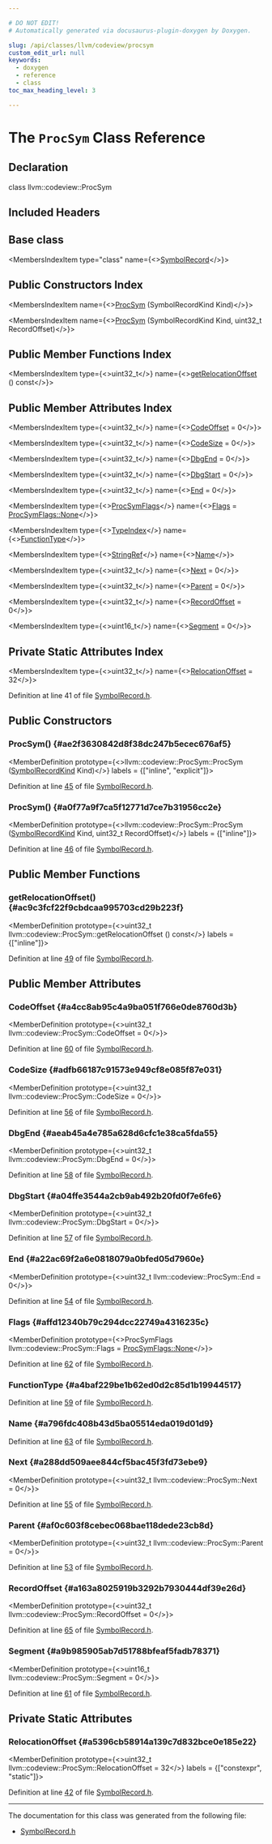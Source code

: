 ```yaml
---

# DO NOT EDIT!
# Automatically generated via docusaurus-plugin-doxygen by Doxygen.

slug: /api/classes/llvm/codeview/procsym
custom_edit_url: null
keywords:
  - doxygen
  - reference
  - class
toc_max_heading_level: 3

---
```





# The `ProcSym` Class Reference

<DoxygenPage pluginConfig={pluginConfig}>



## Declaration

<CodeBlock>class llvm::codeview::ProcSym</CodeBlock>

## Included Headers

<IncludesList>
<IncludesListItem
  filePath="llvm/DebugInfo/CodeView/SymbolRecord.h"
  permalink="/docs/api/files/include/include/llvm/include/llvm/debuginfo/include/llvm/debuginfo/codeview/symbolrecord-h"
  isLocal="true" />
</IncludesList>

## Base class

<MembersIndex>

<MembersIndexItem
  type="class"
  name={<><a href="/docs/api/classes/llvm/codeview/symbolrecord">SymbolRecord</a></>}>
</MembersIndexItem>

</MembersIndex>

## Public Constructors Index

<MembersIndex>

<MembersIndexItem
  name={<><a href="#ae2f3630842d8f38dc247b5ecec676af5">ProcSym</a> (SymbolRecordKind Kind)</>}>
</MembersIndexItem>

<MembersIndexItem
  name={<><a href="#a0f77a9f7ca5f12771d7ce7b31956cc2e">ProcSym</a> (SymbolRecordKind Kind, uint32&#95;t RecordOffset)</>}>
</MembersIndexItem>

</MembersIndex>

## Public Member Functions Index

<MembersIndex>

<MembersIndexItem
  type={<>uint32&#95;t</>}
  name={<><a href="#ac9c3fcf22f9cbdcaa995703cd29b223f">getRelocationOffset</a> () const</>}>
</MembersIndexItem>

</MembersIndex>

## Public Member Attributes Index

<MembersIndex>

<MembersIndexItem
  type={<>uint32&#95;t</>}
  name={<><a href="#a4cc8ab95c4a9ba051f766e0de8760d3b">CodeOffset</a> = 0</>}>
</MembersIndexItem>

<MembersIndexItem
  type={<>uint32&#95;t</>}
  name={<><a href="#adfb66187c91573e949cf8e085f87e031">CodeSize</a> = 0</>}>
</MembersIndexItem>

<MembersIndexItem
  type={<>uint32&#95;t</>}
  name={<><a href="#aeab45a4e785a628d6cfc1e38ca5fda55">DbgEnd</a> = 0</>}>
</MembersIndexItem>

<MembersIndexItem
  type={<>uint32&#95;t</>}
  name={<><a href="#a04ffe3544a2cb9ab492b20fd0f7e6fe6">DbgStart</a> = 0</>}>
</MembersIndexItem>

<MembersIndexItem
  type={<>uint32&#95;t</>}
  name={<><a href="#a22ac69f2a6e0818079a0bfed05d7960e">End</a> = 0</>}>
</MembersIndexItem>

<MembersIndexItem
  type={<><a href="/docs/api/namespaces/llvm/codeview/#a0cc2805b6b89a94c5b5983f95367168c">ProcSymFlags</a></>}
  name={<><a href="#affd12340b79c294dcc22749a4316235c">Flags</a> = <a href="/docs/api/namespaces/llvm/codeview/#a0cc2805b6b89a94c5b5983f95367168ca6adf97f83acf6453d4a6a4b1070f3754">ProcSymFlags::None</a></>}>
</MembersIndexItem>

<MembersIndexItem
  type={<><a href="/docs/api/classes/llvm/codeview/typeindex">TypeIndex</a></>}
  name={<><a href="#a4baf229be1b62ed0d2c85d1b19944517">FunctionType</a></>}>
</MembersIndexItem>

<MembersIndexItem
  type={<><a href="/docs/api/classes/llvm/stringref">StringRef</a></>}
  name={<><a href="#a796fdc408b43d5ba05514eda019d01d9">Name</a></>}>
</MembersIndexItem>

<MembersIndexItem
  type={<>uint32&#95;t</>}
  name={<><a href="#a288dd509aee844cf5bac45f3fd73ebe9">Next</a> = 0</>}>
</MembersIndexItem>

<MembersIndexItem
  type={<>uint32&#95;t</>}
  name={<><a href="#af0c603f8cebec068bae118dede23cb8d">Parent</a> = 0</>}>
</MembersIndexItem>

<MembersIndexItem
  type={<>uint32&#95;t</>}
  name={<><a href="#a163a8025919b3292b7930444df39e26d">RecordOffset</a> = 0</>}>
</MembersIndexItem>

<MembersIndexItem
  type={<>uint16&#95;t</>}
  name={<><a href="#a9b985905ab7d51788bfeaf5fadb78371">Segment</a> = 0</>}>
</MembersIndexItem>

</MembersIndex>

## Private Static Attributes Index

<MembersIndex>

<MembersIndexItem
  type={<>uint32&#95;t</>}
  name={<><a href="#a5396cb58914a139c7d832bce0e185e22">RelocationOffset</a> = 32</>}>
</MembersIndexItem>

</MembersIndex>


Definition at line 41 of file <a href="/docs/api/files/include/include/llvm/include/llvm/debuginfo/include/llvm/debuginfo/codeview/symbolrecord-h">SymbolRecord.h</a>.

<SectionDefinition>

## Public Constructors

### ProcSym() {#ae2f3630842d8f38dc247b5ecec676af5}

<MemberDefinition
  prototype={<>llvm::codeview::ProcSym::ProcSym (<a href="/docs/api/namespaces/llvm/codeview/#a718bd404e8a87ee5e1a21b0c267cde17">SymbolRecordKind</a> Kind)</>}
  labels = {["inline", "explicit"]}>

Definition at line <a href="/docs/api/files/include/include/llvm/include/llvm/debuginfo/include/llvm/debuginfo/codeview/symbolrecord-h/#l00045">45</a> of file <a href="/docs/api/files/include/include/llvm/include/llvm/debuginfo/include/llvm/debuginfo/codeview/symbolrecord-h">SymbolRecord.h</a>.
</MemberDefinition>

### ProcSym() {#a0f77a9f7ca5f12771d7ce7b31956cc2e}

<MemberDefinition
  prototype={<>llvm::codeview::ProcSym::ProcSym (<a href="/docs/api/namespaces/llvm/codeview/#a718bd404e8a87ee5e1a21b0c267cde17">SymbolRecordKind</a> Kind, uint32&#95;t RecordOffset)</>}
  labels = {["inline"]}>

Definition at line <a href="/docs/api/files/include/include/llvm/include/llvm/debuginfo/include/llvm/debuginfo/codeview/symbolrecord-h/#l00046">46</a> of file <a href="/docs/api/files/include/include/llvm/include/llvm/debuginfo/include/llvm/debuginfo/codeview/symbolrecord-h">SymbolRecord.h</a>.
</MemberDefinition>

</SectionDefinition>

<SectionDefinition>

## Public Member Functions

### getRelocationOffset() {#ac9c3fcf22f9cbdcaa995703cd29b223f}

<MemberDefinition
  prototype={<>uint32&#95;t llvm::codeview::ProcSym::getRelocationOffset () const</>}
  labels = {["inline"]}>

Definition at line <a href="/docs/api/files/include/include/llvm/include/llvm/debuginfo/include/llvm/debuginfo/codeview/symbolrecord-h/#l00049">49</a> of file <a href="/docs/api/files/include/include/llvm/include/llvm/debuginfo/include/llvm/debuginfo/codeview/symbolrecord-h">SymbolRecord.h</a>.
</MemberDefinition>

</SectionDefinition>

<SectionDefinition>

## Public Member Attributes

### CodeOffset {#a4cc8ab95c4a9ba051f766e0de8760d3b}

<MemberDefinition
  prototype={<>uint32&#95;t llvm::codeview::ProcSym::CodeOffset = 0</>}>

Definition at line <a href="/docs/api/files/include/include/llvm/include/llvm/debuginfo/include/llvm/debuginfo/codeview/symbolrecord-h/#l00060">60</a> of file <a href="/docs/api/files/include/include/llvm/include/llvm/debuginfo/include/llvm/debuginfo/codeview/symbolrecord-h">SymbolRecord.h</a>.
</MemberDefinition>

### CodeSize {#adfb66187c91573e949cf8e085f87e031}

<MemberDefinition
  prototype={<>uint32&#95;t llvm::codeview::ProcSym::CodeSize = 0</>}>

Definition at line <a href="/docs/api/files/include/include/llvm/include/llvm/debuginfo/include/llvm/debuginfo/codeview/symbolrecord-h/#l00056">56</a> of file <a href="/docs/api/files/include/include/llvm/include/llvm/debuginfo/include/llvm/debuginfo/codeview/symbolrecord-h">SymbolRecord.h</a>.
</MemberDefinition>

### DbgEnd {#aeab45a4e785a628d6cfc1e38ca5fda55}

<MemberDefinition
  prototype={<>uint32&#95;t llvm::codeview::ProcSym::DbgEnd = 0</>}>

Definition at line <a href="/docs/api/files/include/include/llvm/include/llvm/debuginfo/include/llvm/debuginfo/codeview/symbolrecord-h/#l00058">58</a> of file <a href="/docs/api/files/include/include/llvm/include/llvm/debuginfo/include/llvm/debuginfo/codeview/symbolrecord-h">SymbolRecord.h</a>.
</MemberDefinition>

### DbgStart {#a04ffe3544a2cb9ab492b20fd0f7e6fe6}

<MemberDefinition
  prototype={<>uint32&#95;t llvm::codeview::ProcSym::DbgStart = 0</>}>

Definition at line <a href="/docs/api/files/include/include/llvm/include/llvm/debuginfo/include/llvm/debuginfo/codeview/symbolrecord-h/#l00057">57</a> of file <a href="/docs/api/files/include/include/llvm/include/llvm/debuginfo/include/llvm/debuginfo/codeview/symbolrecord-h">SymbolRecord.h</a>.
</MemberDefinition>

### End {#a22ac69f2a6e0818079a0bfed05d7960e}

<MemberDefinition
  prototype={<>uint32&#95;t llvm::codeview::ProcSym::End = 0</>}>

Definition at line <a href="/docs/api/files/include/include/llvm/include/llvm/debuginfo/include/llvm/debuginfo/codeview/symbolrecord-h/#l00054">54</a> of file <a href="/docs/api/files/include/include/llvm/include/llvm/debuginfo/include/llvm/debuginfo/codeview/symbolrecord-h">SymbolRecord.h</a>.
</MemberDefinition>

### Flags {#affd12340b79c294dcc22749a4316235c}

<MemberDefinition
  prototype={<>ProcSymFlags llvm::codeview::ProcSym::Flags = <a href="/docs/api/namespaces/llvm/codeview/#a0cc2805b6b89a94c5b5983f95367168ca6adf97f83acf6453d4a6a4b1070f3754">ProcSymFlags::None</a></>}>

Definition at line <a href="/docs/api/files/include/include/llvm/include/llvm/debuginfo/include/llvm/debuginfo/codeview/symbolrecord-h/#l00062">62</a> of file <a href="/docs/api/files/include/include/llvm/include/llvm/debuginfo/include/llvm/debuginfo/codeview/symbolrecord-h">SymbolRecord.h</a>.
</MemberDefinition>

### FunctionType {#a4baf229be1b62ed0d2c85d1b19944517}

<MemberDefinition
  prototype="TypeIndex llvm::codeview::ProcSym::FunctionType">

Definition at line <a href="/docs/api/files/include/include/llvm/include/llvm/debuginfo/include/llvm/debuginfo/codeview/symbolrecord-h/#l00059">59</a> of file <a href="/docs/api/files/include/include/llvm/include/llvm/debuginfo/include/llvm/debuginfo/codeview/symbolrecord-h">SymbolRecord.h</a>.
</MemberDefinition>

### Name {#a796fdc408b43d5ba05514eda019d01d9}

<MemberDefinition
  prototype="StringRef llvm::codeview::ProcSym::Name">

Definition at line <a href="/docs/api/files/include/include/llvm/include/llvm/debuginfo/include/llvm/debuginfo/codeview/symbolrecord-h/#l00063">63</a> of file <a href="/docs/api/files/include/include/llvm/include/llvm/debuginfo/include/llvm/debuginfo/codeview/symbolrecord-h">SymbolRecord.h</a>.
</MemberDefinition>

### Next {#a288dd509aee844cf5bac45f3fd73ebe9}

<MemberDefinition
  prototype={<>uint32&#95;t llvm::codeview::ProcSym::Next = 0</>}>

Definition at line <a href="/docs/api/files/include/include/llvm/include/llvm/debuginfo/include/llvm/debuginfo/codeview/symbolrecord-h/#l00055">55</a> of file <a href="/docs/api/files/include/include/llvm/include/llvm/debuginfo/include/llvm/debuginfo/codeview/symbolrecord-h">SymbolRecord.h</a>.
</MemberDefinition>

### Parent {#af0c603f8cebec068bae118dede23cb8d}

<MemberDefinition
  prototype={<>uint32&#95;t llvm::codeview::ProcSym::Parent = 0</>}>

Definition at line <a href="/docs/api/files/include/include/llvm/include/llvm/debuginfo/include/llvm/debuginfo/codeview/symbolrecord-h/#l00053">53</a> of file <a href="/docs/api/files/include/include/llvm/include/llvm/debuginfo/include/llvm/debuginfo/codeview/symbolrecord-h">SymbolRecord.h</a>.
</MemberDefinition>

### RecordOffset {#a163a8025919b3292b7930444df39e26d}

<MemberDefinition
  prototype={<>uint32&#95;t llvm::codeview::ProcSym::RecordOffset = 0</>}>

Definition at line <a href="/docs/api/files/include/include/llvm/include/llvm/debuginfo/include/llvm/debuginfo/codeview/symbolrecord-h/#l00065">65</a> of file <a href="/docs/api/files/include/include/llvm/include/llvm/debuginfo/include/llvm/debuginfo/codeview/symbolrecord-h">SymbolRecord.h</a>.
</MemberDefinition>

### Segment {#a9b985905ab7d51788bfeaf5fadb78371}

<MemberDefinition
  prototype={<>uint16&#95;t llvm::codeview::ProcSym::Segment = 0</>}>

Definition at line <a href="/docs/api/files/include/include/llvm/include/llvm/debuginfo/include/llvm/debuginfo/codeview/symbolrecord-h/#l00061">61</a> of file <a href="/docs/api/files/include/include/llvm/include/llvm/debuginfo/include/llvm/debuginfo/codeview/symbolrecord-h">SymbolRecord.h</a>.
</MemberDefinition>

</SectionDefinition>

<SectionDefinition>

## Private Static Attributes

### RelocationOffset {#a5396cb58914a139c7d832bce0e185e22}

<MemberDefinition
  prototype={<>uint32&#95;t llvm::codeview::ProcSym::RelocationOffset = 32</>}
  labels = {["constexpr", "static"]}>

Definition at line <a href="/docs/api/files/include/include/llvm/include/llvm/debuginfo/include/llvm/debuginfo/codeview/symbolrecord-h/#l00042">42</a> of file <a href="/docs/api/files/include/include/llvm/include/llvm/debuginfo/include/llvm/debuginfo/codeview/symbolrecord-h">SymbolRecord.h</a>.
</MemberDefinition>

</SectionDefinition>

<hr/>

The documentation for this class was generated from the following file:

<ul>
<li><a href="/docs/api/files/include/include/llvm/include/llvm/debuginfo/include/llvm/debuginfo/codeview/symbolrecord-h">SymbolRecord.h</a></li>
</ul>

</DoxygenPage>
